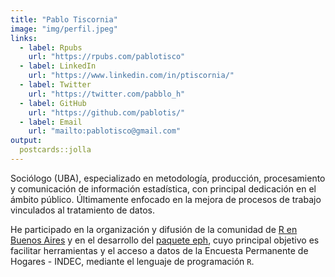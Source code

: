 ```yaml
---
title: "Pablo Tiscornia"
image: "img/perfil.jpeg"
links:
  - label: Rpubs
    url: "https://rpubs.com/pablotisco"
  - label: LinkedIn
    url: "https://www.linkedin.com/in/ptiscornia/"
  - label: Twitter
    url: "https://twitter.com/pabblo_h"
  - label: GitHub
    url: "https://github.com/pablotis/"
  - label: Email
    url: "mailto:pablotisco@gmail.com"
output:
  postcards::jolla
---
```

 
Sociólogo (UBA), especializado en metodología, producción, procesamiento y comunicación de información estadística, con principal dedicación en el ámbito público. Últimamente enfocado en la mejora de procesos de trabajo vinculados al tratamiento de datos.

He participado en la organización y difusión de la comunidad de [R en Buenos Aires](https://renbaires.github.io/) y en el desarrollo del [paquete eph](https://holatam.github.io/eph/), cuyo principal objetivo es facilitar herramientas y el acceso a datos de la Encuesta Permanente de Hogares - INDEC, mediante el lenguaje de programación `R`.
